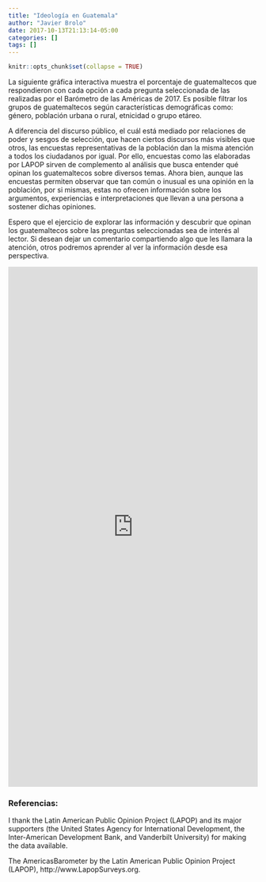 ```yaml
---
title: "Ideología en Guatemala"
author: "Javier Brolo"
date: 2017-10-13T21:13:14-05:00
categories: []
tags: []
---
```


```r
knitr::opts_chunk$set(collapse = TRUE)
```

La siguiente gráfica interactiva muestra el porcentaje de guatemaltecos que respondieron con cada opción a cada pregunta seleccionada de las realizadas por el Barómetro de las Américas de 2017. Es posible filtrar los grupos de guatemaltecos según características demográficas como: género, población urbana o rural, etnicidad o grupo etáreo. 

A diferencia del discurso público, el cuál está mediado por relaciones de poder y sesgos de selección, que hacen ciertos discursos más visibles que otros, las encuestas representativas de la población dan la misma atención a todos los ciudadanos por igual. Por ello, encuestas como las elaboradas por LAPOP sirven de complemento al análisis que busca entender qué opinan los guatemaltecos sobre diversos temas. Ahora bien, aunque las encuestas permiten observar que tan común o inusual es una opinión en la población, por si mismas, estas no ofrecen información sobre los argumentos, experiencias e interpretaciones que llevan a una persona a sostener dichas opiniones. 

Espero que el ejercicio de explorar las información y descubrir que opinan los guatemaltecos sobre las preguntas seleccionadas sea de interés al lector. Si desean dejar un comentario compartiendo algo que les llamara la atención, otros podremos aprender al ver la información desde esa perspectiva.   



<iframe width = "100%" height = "1050px" seamless frameborder = "0" src="https://javierbrolo.shinyapps.io/barplotsurvey/"></iframe>



### Referencias:

I thank the Latin American Public Opinion Project (LAPOP) and its major supporters (the United States Agency for International Development, the Inter-American Development Bank, and Vanderbilt University) for making the data available.

The AmericasBarometer by the Latin American Public Opinion Project (LAPOP), http://www.LapopSurveys.org.
